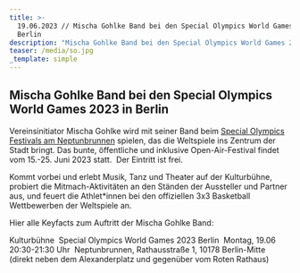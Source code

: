 ```yaml
---
title: >-
  19.06.2023 // Mischa Gohlke Band bei den Special Olympics World Games 2023 in
  Berlin
description: "Mischa Gohlke Band bei den Special Olympics World Games 2023 in Berlin\nVereinsinitiator Mischa Gohlke wird mit seiner Band beim Special Olympics Festivals am Neptunbrunnen spielen, das die Weltspiele ins Zentrum der Stadt bringt. Das bunte, öffentliche und inklusive Open-Air-Festival findet vom 15.-25. Juni 2023 statt.\_\nDer Eintritt ist frei.\n"
teaser: /media/so.jpg
_template: simple
---
```


## Mischa Gohlke Band bei den Special Olympics World Games 2023 in Berlin

Vereinsinitiator Mischa Gohlke wird mit seiner Band beim [Special Olympics Festivals am Neptunbrunnen](https://www.berlin2023.org/de/besuche-die-spiele/special-olympics-festival/neptunbrunnen) spielen, das die Weltspiele ins Zentrum der Stadt bringt. Das bunte, öffentliche und inklusive Open-Air-Festival findet vom 15.-25. Juni 2023 statt. 
Der Eintritt ist frei.

Kommt vorbei und erlebt Musik, Tanz und Theater auf der Kulturbühne, probiert die Mitmach-Aktivitäten an den Ständen der Aussteller und Partner aus, und feuert die Athlet\*innen bei den offiziellen 3x3 Basketball Wettbewerben der Weltspiele an.

Hier alle Keyfacts zum Auftritt der Mischa Gohlke Band:

Kulturbühne 
Special Olympics World Games 2023 Berlin 
Montag, 19.06 
20:30-21:30 Uhr 
Neptunbrunnen, Rathausstraße 1, 10178 Berlin-Mitte (direkt neben dem Alexanderplatz und gegenüber vom Roten Rathaus)
